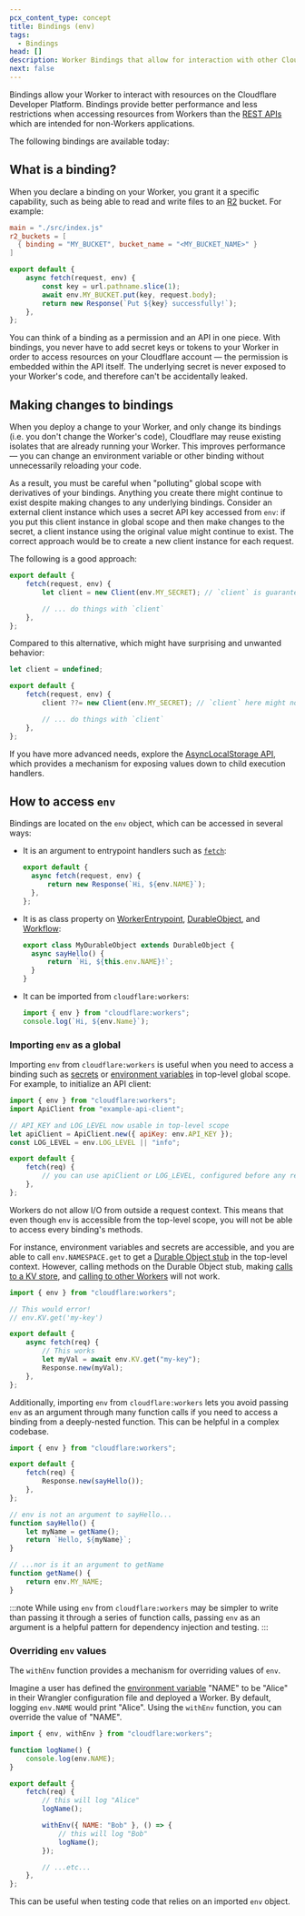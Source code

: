 ```yaml
---
pcx_content_type: concept
title: Bindings (env)
tags:
  - Bindings
head: []
description: Worker Bindings that allow for interaction with other Cloudflare Resources.
next: false
---
```



Bindings allow your Worker to interact with resources on the Cloudflare Developer Platform. Bindings provide better performance and less restrictions when accessing resources from Workers than the [REST APIs](/api/) which are intended for non-Workers applications.

The following bindings are available today:

<DirectoryListing />

## What is a binding?

When you declare a binding on your Worker, you grant it a specific capability, such as being able to read and write files to an [R2](/r2/) bucket. For example:

<WranglerConfig>

```toml
main = "./src/index.js"
r2_buckets = [
  { binding = "MY_BUCKET", bucket_name = "<MY_BUCKET_NAME>" }
]
```

</WranglerConfig>

```js
export default {
	async fetch(request, env) {
		const key = url.pathname.slice(1);
		await env.MY_BUCKET.put(key, request.body);
		return new Response(`Put ${key} successfully!`);
	},
};
```

You can think of a binding as a permission and an API in one piece. With bindings, you never have to add secret keys or tokens to your Worker in order to access resources on your Cloudflare account — the permission is embedded within the API itself. The underlying secret is never exposed to your Worker's code, and therefore can't be accidentally leaked.

## Making changes to bindings

When you deploy a change to your Worker, and only change its bindings (i.e. you don't change the Worker's code), Cloudflare may reuse existing isolates that are already running your Worker. This improves performance — you can change an environment variable or other binding without unnecessarily reloading your code.

As a result, you must be careful when "polluting" global scope with derivatives of your bindings. Anything you create there might continue to exist despite making changes to any underlying bindings. Consider an external client instance which uses a secret API key accessed from `env`: if you put this client instance in global scope and then make changes to the secret, a client instance using the original value might continue to exist. The correct approach would be to create a new client instance for each request.

The following is a good approach:

```ts
export default {
	fetch(request, env) {
		let client = new Client(env.MY_SECRET); // `client` is guaranteed to be up-to-date with the latest value of `env.MY_SECRET` since a new instance is constructed with every incoming request

		// ... do things with `client`
	},
};
```

Compared to this alternative, which might have surprising and unwanted behavior:

```ts
let client = undefined;

export default {
	fetch(request, env) {
		client ??= new Client(env.MY_SECRET); // `client` here might not be updated when `env.MY_SECRET` changes, since it may already exist in global scope

		// ... do things with `client`
	},
};
```

If you have more advanced needs, explore the [AsyncLocalStorage API](/workers/runtime-apis/nodejs/asynclocalstorage/), which provides a mechanism for exposing values down to child execution handlers.

## How to access `env`

Bindings are located on the `env` object, which can be accessed in several ways:

- It is an argument to entrypoint handlers such as [`fetch`](/workers/runtime-apis/fetch/):

  ```js
  export default {
  	async fetch(request, env) {
  		return new Response(`Hi, ${env.NAME}`);
  	},
  };
  ```

* It is as class property on [WorkerEntrypoint](/workers/runtime-apis/bindings/service-bindings/rpc/#bindings-env),
  [DurableObject](/durable-objects/), and [Workflow](/workflows/):

  ```js
  export class MyDurableObject extends DurableObject {
  	async sayHello() {
  		return `Hi, ${this.env.NAME}!`;
  	}
  }
  ```

* It can be imported from `cloudflare:workers`:

  ```js
  import { env } from "cloudflare:workers";
  console.log(`Hi, ${env.Name}`);
  ```

### Importing `env` as a global

Importing `env` from `cloudflare:workers` is useful when you need to access a binding
such as [secrets](/workers/configuration/secrets/) or [environment variables](/workers/configuration/environment-variables/)
in top-level global scope. For example, to initialize an API client:

```js
import { env } from "cloudflare:workers";
import ApiClient from "example-api-client";

// API_KEY and LOG_LEVEL now usable in top-level scope
let apiClient = ApiClient.new({ apiKey: env.API_KEY });
const LOG_LEVEL = env.LOG_LEVEL || "info";

export default {
	fetch(req) {
		// you can use apiClient or LOG_LEVEL, configured before any request is handled
	},
};
```

Workers do not allow I/O from outside a request context. This means that even
though `env` is accessible from the top-level scope, you will not be able to access
every binding's methods.

For instance, environment variables and secrets are accessible, and you are able to
call `env.NAMESPACE.get` to get a [Durable Object stub](/durable-objects/api/stub/) in the
top-level context. However, calling methods on the Durable Object stub, making [calls to a KV store](/kv/api/),
and [calling to other Workers](/workers/runtime-apis/bindings/service-bindings) will not work.

```js
import { env } from "cloudflare:workers";

// This would error!
// env.KV.get('my-key')

export default {
	async fetch(req) {
		// This works
		let myVal = await env.KV.get("my-key");
		Response.new(myVal);
	},
};
```

Additionally, importing `env` from `cloudflare:workers` lets you avoid passing `env`
as an argument through many function calls if you need to access a binding from a deeply-nested
function. This can be helpful in a complex codebase.

```js
import { env } from "cloudflare:workers";

export default {
	fetch(req) {
		Response.new(sayHello());
	},
};

// env is not an argument to sayHello...
function sayHello() {
	let myName = getName();
	return `Hello, ${myName}`;
}

// ...nor is it an argument to getName
function getName() {
	return env.MY_NAME;
}
```

:::note
While using `env` from `cloudflare:workers` may be simpler to write than passing it
through a series of function calls, passing `env` as an argument is a helpful pattern
for dependency injection and testing.
:::

### Overriding `env` values

The `withEnv` function provides a mechanism for overriding values of `env`.

Imagine a user has defined the [environment variable](/workers/configuration/environment-variables/)
"NAME" to be "Alice" in their Wrangler configuration file and deployed a Worker. By default, logging
`env.NAME` would print "Alice". Using the `withEnv` function, you can override the value of
"NAME".

```js
import { env, withEnv } from "cloudflare:workers";

function logName() {
	console.log(env.NAME);
}

export default {
	fetch(req) {
		// this will log "Alice"
		logName();

		withEnv({ NAME: "Bob" }, () => {
			// this will log "Bob"
			logName();
		});

		// ...etc...
	},
};
```

This can be useful when testing code that relies on an imported `env` object.
